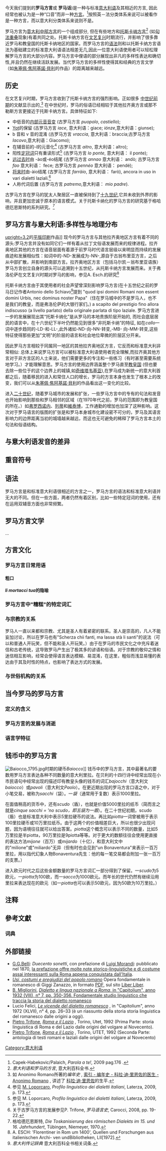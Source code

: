 {{expand|time=2016-04-29T01:46:13+00:00}}
{{Infobox language
| name         = 罗马方言
| nativename   = Dialetto romanesco
| familycolor  = 印欧语系
| region       = －
| speakers     = 约3.000.000
<!-- 過時參數 | rank         = 100名以后 -->
| fam1         = [[印欧语系|印欧语系]]
| fam2         = [[意大利语族|意大利语族]]
| fam3         = [[罗曼语族|罗曼语族]]
| fam4         = [[意大利中部方言|意大利中部方言]]
| fam5         = 罗马方言
| nation       = 
| agency       = 无官方机构<ref>有的文化中心——“罗马学院”来推广罗马地区的成语或谚语。</ref>
| glotto       = 
| lingua       = 51-AAA-rab
| map          = Dialetti italiani centrali.jpg
| mapsize      = center
| isoexception = dialect
<!-- 未知參數 | code         = pms -->
}}
今天我们提到的'''罗马方言'''或 '''罗马话''')是一种与标准[[意大利语|意大利语]]及其相近的方言, 因此经常也被认为是一种“口音”而非一种[[方言|方言]]。<ref>Capek-Habekovic/Palaich, ''Parola a te!'', 2009 pag.176 {{ISBN|1-4130-2187-5}}.</ref>按照英－法分类体系来说可以被看作是一种方言，而以意大利分类体系来说则不是。

罗马方言为[[意大利中部方言|意大利中部方言]]的一个组成部分, 但在有些地方和[[托斯卡纳方言|托斯卡纳方言]]<ref>''意大利语和罗马的方言'', 意大利百科全书.</ref> (如[[句法重叠|句法重叠]]现象)有着共同之处。托斯卡纳方言在[[文艺复兴|文艺复兴]]时期流行，并影响了很多靠近罗马和教皇国的托斯卡纳地区的国家。而罗马方言的[[语法|语法]]则和以托斯卡纳方言语法为基础建立的标准意大利语语法相差无几,因此一位意大利语使用者可以轻松理解罗马方言的大部分内容。罗马方言中俚语的部分展现出非凡的多样性表达和确切性,并且仍然在继续活跃发展。当代罗马方言的多样性使得其和经典的方言文学（如[[朱塞佩·焦阿基諾·貝利|朱塞佩·焦阿基諾·貝利]]的作品）的距离越来越远。

== 历史 ==
在文艺复兴时期，罗马方言收到了托斯卡纳方言的强烈影响。正如很多 [[中世纪前期|中世纪前期]]的文献显示出的,<ref>如 Anonimo Romano所著的''编年史'' , [http://bepi1949.altervista.org/cronica/cronica.html 索引 - 编年史 - [[科拉·迪·里恩佐|科拉·迪·里恩佐]]的医生 - Anonimo Romano] {{Wayback|url=http://bepi1949.altervista.org/cronica/cronica.html |date=20140222121618 }}, 讲述了 [[科拉·迪·里恩佐|科拉·迪·里恩佐]]的生平.</ref> 在中世纪时，罗马的俗语已经相较于其他拉齐奥方言或那不勒斯方言更接近于托斯卡纳方言。具体特征如下:
* 中低音的[[内部元音音变|内部元音音变]] (古罗马方言 ''puopolo'', ''castiello'');
* [[Yot|Yot]]的保留 (古罗马方言 ''iace'', 意大利语：giace; ''iónze'',意大利语：giunse);
* b 音和 v 音的混淆 (古罗马方言 ''vraccia'', 意大利语：braccia;古罗马方言 ''Iacovo'',意大利语：Giacomo);
* 在辅音前的''-l''的元音化<ref>参见 [[Michele_Loporcaro|M. Loporcaro]], ''Profilo linguistico dei dialetti italiani'', Laterza, 2009, p. 173.</ref> (古罗马方言 ''aitro'', 意大利语：altro);
* 阳性[[定冠词|定冠词]]只有重读形式<ref>参见 M. Loporcaro, ''Profilo linguistico dei dialetti italiani'', Laterza, 2009, p. 173.</ref> (古罗马方言 ''lo ponte'', 意大利语： il ponte);
* [[远过去时|远过去时]]由 -ào或-éo结尾 (古罗马方言 ''annao'' 意大利语： andò; 古罗马方言 ''fao'' 意大利语： fece; 古罗马方言 ''pennéo'' 意大利语： pendé);
* [[将来时|将来时]]由-àio结尾 (古罗马方言 ''farràio'', 意大利语： farò), ancora in uso in vari dialetti laziali.<ref>关于古罗马方言的发展参见P. Trifone, ''罗马语言史'', Carocci, 2008, pp. 19-22.</ref>
* 人称代词后置 (古罗马方言 ''patremo, ''意大利语： ''mio padre'').
古罗马方言在罗马的犹太人聚居区一直被保持到了[[十九世纪|十九世纪]],它并未收到外界的影响，并且更加忠诚于原本的语言模式。关于托斯卡纳化的罗马方言的研究基于格哈德厄恩斯特的系列研究。<ref>格哈德厄恩斯特, ''Die Toskanisierung des römischen Dialekts im 15. und 16. Jahrhundert'', Tübingen, Niemeyer, 1970.</ref>

== 罗马方言与意大利语:多样性与地理分布 ==
[[File:Roma1493.png|upright=3.2]]的[[平版印刷|平版印刷]]作品]]
现今的罗马方言与其他拉齐奥地区方言有着不同的源头:罗马方言并没有如同它们一样有着从拉丁文俗语发展而来的规律进程。拉齐奥地区其他的方言在语音层面有着源于前罗马时代语言层级以来明显而持续的发展痕迹和发展相似性：如词中的-ND-发展成为-NN-,源自于古翁布里亚方言，之后从中部扩散，并影响到南部方言。拉齐奥地区方言（包括马尔凯－翁布里亚语族） 罗马方言创立自身的源头可以追溯到十五世纪，从托斯卡纳方言发展而来。关于弗洛伦萨在文艺复兴时期对罗马的影响，参见A. Esch.的研究<ref>A. ESCH: 'Florentiner in Rom um 1400', Quellen und Forschungen aus italienischen Archi- ven undBibliotheken, LII[1972].</ref>

托斯卡纳方言由于其使用者的社会声望曾深刻影响罗马方言(在十五世纪之前的罗马日记作者Antonio dello Schiavo<ref>''意大利传记辞典'' 意大利百科全书相关词条.</ref>提到 "quod ipsi domini Romani non essent domini Urbis, nec dominus noster Papa"（住在罗马城中的不是罗马人，也不是我们的教皇，而是弗洛伦萨的大银行家们。) a scapito del prestigio fino allora indiscusso (a livello parlato) della originale parlata di tipo laziale. 罗马方言进一步的发展展现出其“托斯卡纳化”是从罗马的本地贵族阶层开始的, 而社会底层居民的语言中，在十六世纪下半叶仍然能见到很多“非托斯卡纳”的特征, 如在''callo''一词中逐步趋同的-LD-和-LL-,此外诸如-ND-向-NN-转变,-MB- 向-MM-转变,这些特征使得那些更加"文明"的阶层的语言和社会地位卑微的阶层区分开来。

因此罗马方言相较于同属同一地区的其他拉齐奥地区方言，它反而和标准意大利非常相似: 总体上来说罗马方言可以被标准意大利语使用者完全理解,而拉齐奥其他方言对于非方言区的人士来说，他们需要更多的专注和一些练习（有时甚至需要系统地学习。）才能理解意思。罗马方言的使用边界涵盖整个罗马直至[[教皇国|教皇国]] (但也要去除一些位于的这个边界上的城镇,如[[奇维塔韦基亚|奇维塔韦基亚]]),在罗马成为新统一的意大利首都之后，随着移民的进入和常住人口的增长，罗马的方言本身也发生了根本上的改变，我们可以从[[朱塞佩·焦阿基諾·貝利|朱塞佩·焦阿基諾·貝利]]的作品看出这一变化的比较。

进入[[二十世纪|二十世纪]]，随着罗马城市的发展和扩张，一些罗马方言中的专有的句法和发音也开始影响到那些和罗马相邻的区域（在1970年代之前，罗马的范围即为教皇国的所在。）如[[弗罗西诺内|弗罗西诺内]]、[[列蒂|列蒂]]和[[維泰博|維泰博]]，工作通勤的增加也加深了这种影响。这次对于罗马语言的版图的扩张是和罗马本身城市化建设密不可分的，罗马及其语言影响力的边界距离当初的城墙越来越远，而这也无可避免的稀释了罗马方言本土的句法和俗语结构。

== 与意大利语发音的差异 ==

== 重音符号 ==

== 语法 ==
罗马方言是和标准意大利语很相近的方言之一，罗马方言的语法和标准意大利语并无大的不同。但在一些方面，两者仍然有着区别，比如一些特定冠词的使用，还有在运用双辅音方面也非常频繁。
== 罗马方言文学 ==
...

== 方言文化 ==
=== 罗马方言日常用语 ===
==== 粗口 ====
==== ''li mortacci tua''的隐喻 ====
=== 罗马方言中"糟糕"的特定词汇 ===
=== 与宗教的关系 ===
<!-- 檔案不存在 [[File:Meo_Patacca.jpg|thumb]]Meo Patacca（巴托洛米奥）的一名角色]] -->
罗马人一直以来都和宗教、尤其是圣人有着紧密的联系。圣人是崇高的，凡人不能妄加讨论，所以在罗马也有"Scherza chii fanti, ma lassa stà li santi"的说法（可以和普通人开玩笑，但不能和圣人开玩笑。）由于在罗马的市民文化之中充斥着迷信和古老传统，这导致罗马产生出了极其多的谚语和俗语。对于宗教的敬仰之情和迷信相互影响，经常会使得语言表达模糊、易混淆，在这里，粗俗而浅显易懂的表达由于其及时性的特点，也影响了表达方式的发展。

=== 与世俗机构的关系 ===

== 当今罗马的罗马方言 ==
===定义的含义===
===罗马方言的发展与消逝===
=== 语言学特征 ===

== 钱币中的罗马方言 ==
[[File:Baiocco_1795.jpg|thumb]]时期的硬币''Baiocco'']]
钱币中的罗马方言，其中最著名的要数用罗马方言表达各种不同数量的意大利里拉。在贝利的十四行诗中经常出现在小市民语句中经常出现的描述印有教皇头像的钱币的词汇''bajocchi''（意大利文''baiocco''）或''pavoli''（意大利文''Paolo''）。在更近期出现的罗马方言口语之中，对于小笔交易，被称为''sacchi''（袋）。一''袋''（通常用于复数）表示1000里拉。

在面值稍高的货币中，还有''scudo''（盾），也就是价值5000里拉的纸币（简而言之就是''cinque sacchi = 'no scudo，即五袋为一盾''）。在二十世纪初期，scudo（盾）也是标准意大利中表示5里拉硬币的说法。再比如''piotta''一词曾被用于表示100里拉硬币或10万里拉纸币。由于这两个的价值相差巨大，所以也很少出现问题，因为语境往往就可以给出答案。''piotta''这个概念可以表示不同的数量，比如5万里拉是半piotta，90万里拉是9piotta等等。对于更大的数额往往会使用更直接的表达方法''mijone''（百万）或''mijardo''（十亿），和意大利文中的"milione"或"miliardo"无异（但有时也会见到"un Bonaventura"来表示一百万里拉，用以指代幻象人物Bonaventura先生：他的每一笔交易都会附加一张一百万的支票。）

进入欧元时代之后这些金额数量的罗马方言词汇一部分得到了保留。一''scudo''为5欧元，一''piotta''为100欧，而一''sacco''为1000欧元。而年长的世代仍然有继续沿用里拉来表达现在的欧元（如一''piotta''也可以表示50欧元，因为50欧为10万里拉。）

== 注释 ==
<references/>
== 參考文獻 ==
=== 词典 ===
== 外部链接 ==
* [[Giuseppe_Gioachino_Belli|G.G.Belli]]: ''Duecento sonetti'', con prefazione di [[Luigi_Morandi|Luigi Morandi]]: pubblicato nel 1870, [https://web.archive.org/web/20120616084738/http://www.liberliber.it/libri/b/belli/index.htm la prefazione offre molte note storico-linguistiche e di costume assai interessanti sulla Roma appena conquistata dall'Italia].
* [http://www.liberliber.it/biblioteca/z/zanazzo/usi_costumi_e_pregiudizi_del_popolo_di_roma/pdf/usi_co_p.pdf ''Usi, costumi e pregiudizi del popolo romano''] {{Wayback|url=http://www.liberliber.it/biblioteca/z/zanazzo/usi_costumi_e_pregiudizi_del_popolo_di_roma/pdf/usi_co_p.pdf |date=20081203050930 }} Opera fondamentale in romanesco di Giggi Zanazzo, in formato [[PDF|PDF]], sul sito [[Liber_Liber|Liber Liber]].
* [[Bruno_Migliorini|B. Migliorini]], [http://www.archiviocapitolinorisorsedigitali.it/search/view_res_fulltext.php?res=?file=archivio_69_index/777_1_08_1932_07_48-54_00001.txt&q=della+lingua+italiana.+BRUNO+MIGLIORINI ''Dialetto e lingua nazionale a Roma'', in "Capitolium", anno 1932 (VIII), n° 7, pp. 350-356. Fondamentale studio linguistico che traccia la storia del dialetto romanesco] {{Wayback|url=http://www.archiviocapitolinorisorsedigitali.it/search/view_res_fulltext.php?res=%3Ffile%3Darchivio_69_index%2F777_1_08_1932_07_48-54_00001.txt&q=della+lingua+italiana.+BRUNO+MIGLIORINI |date=20160305015447 }}
* Lucio Felici, [http://www.archiviocapitolinorisorsedigitali.it/search/view_res_fulltext.php?res=?file=archivio_69_index/4282_1_47_1972_04_28-35_00001.txt&q=dahana%2C+ma+untcamente+una+sua++ ''Le vicende del dialetto romanesco''] {{Wayback|url=http://www.archiviocapitolinorisorsedigitali.it/search/view_res_fulltext.php?res=%3Ffile%3Darchivio_69_index%2F4282_1_47_1972_04_28-35_00001.txt&q=dahana%2C+ma+untcamente+una+sua++ |date=20120220094315 }}, in "Capitolium", anno 1972 (XLVII), n° 4, pp. 26–33 (è un riassunto della storia storia linguistica del romanesco dalle origini a oggi).
* [[Pietro_Trifone|Pietro Trifone]], [http://www.academia.edu/15932159/Roma_e_il_Lazio_intero_volume_1_ ''Roma e il Lazio''] {{Wayback|url=http://www.academia.edu/15932159/Roma_e_il_Lazio_intero_volume_1_ |date=20200616152102 }}, Torino, Utet, 1992 (Prima Parte: storia linguistica di Roma e del Lazio dalle origini del volgare al Novecento).
* [[Pietro_Trifone|Pietro Trifone]], ''[http://www.academia.edu/15954140/Roma_e_il_Lazio_intero_volume_2_ Roma e il Lazio] {{Wayback|url=http://www.academia.edu/15954140/Roma_e_il_Lazio_intero_volume_2_ |date=20200616151156 }}'', Torino, UTET, 1992 (Seconda Parte: antologia di testi romani e laziali dalle origini del volgare al Novecento)

[[Category:意大利语|Category:意大利语]]